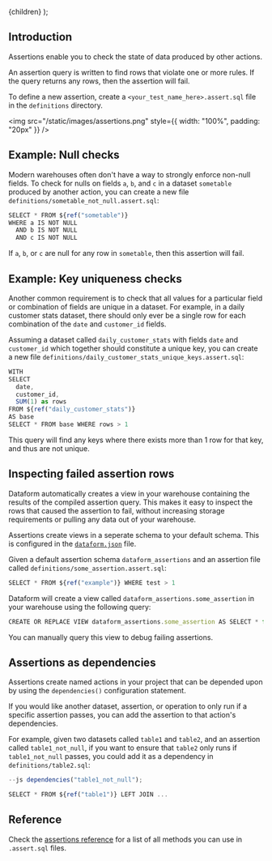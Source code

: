 
  <Documentation title="Testing data using assertions">{children}</Documentation>
);

## Introduction

Assertions enable you to check the state of data produced by other actions.

An assertion query is written to find rows that violate one or more rules. If the query returns any rows, then the assertion will fail.

To define a new assertion, create a `<your_test_name_here>.assert.sql` file in the `definitions` directory.

<img src="/static/images/assertions.png" style={{ width: "100%", padding: "20px" }} />

## Example: Null checks

Modern warehouses often don't have a way to strongly enforce non-null fields.
To check for nulls on fields `a`, `b`, and `c` in a dataset `sometable` produced by another action, you can create a new file `definitions/sometable_not_null.assert.sql`:

```js
SELECT * FROM ${ref("sometable")}
WHERE a IS NOT NULL
  AND b IS NOT NULL
  AND c IS NOT NULL
```

If `a`, `b`, or `c` are null for any row in `sometable`, then this assertion will fail.

## Example: Key uniqueness checks

Another common requirement is to check that all values for a particular field or combination of fields are unique in a dataset.
For example, in a daily customer stats dataset, there should only ever be a single row for each combination of the `date` and `customer_id` fields.

Assuming a dataset called `daily_customer_stats` with fields `date` and `customer_id` which together should constitute a unique key, you can create a new file `definitions/daily_customer_stats_unique_keys.assert.sql`:

```js
WITH
SELECT
  date,
  customer_id,
  SUM(1) as rows
FROM ${ref("daily_customer_stats")}
AS base
SELECT * FROM base WHERE rows > 1
```

This query will find any keys where there exists more than 1 row for that key, and thus are not unique.

## Inspecting failed assertion rows

Dataform automatically creates a view in your warehouse containing the results of the compiled assertion query.
This makes it easy to inspect the rows that caused the assertion to fail, without increasing storage requirements or pulling any data out of your warehouse.

Assertions create views in a seperate schema to your default schema. This is configured in the [`dataform.json`](/guides/configuration) file.

Given a default assertion schema `dataform_assertions` and an assertion file called `definitions/some_assertion.assert.sql`:

```js
SELECT * FROM ${ref("example")} WHERE test > 1
```

Dataform will create a view called `dataform_assertions.some_assertion` in your warehouse using the following query:

```js
CREATE OR REPLACE VIEW dataform_assertions.some_assertion AS SELECT * from dataform.example WHERE test > 1
```

You can manually query this view to debug failing assertions.

## Assertions as dependencies

Assertions create named actions in your project that can be depended upon by using the `dependencies()` configuration statement.

If you would like another dataset, assertion, or operation to only run if a specific assertion passes, you can add the assertion to that action's dependencies.

For example, given two datasets called `table1` and `table2`, and an assertion called `table1_not_null`, if you want to ensure that `table2` only
runs if `table1_not_null` passes, you could add it as a dependency in `definitions/table2.sql`:

```js
--js dependencies("table1_not_null");

SELECT * FROM ${ref("table1")} LEFT JOIN ...
```

## Reference

Check the [assertions reference](/reference/assertions) for a list of all methods you can use in `.assert.sql` files.
